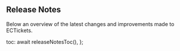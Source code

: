 ## Release Notes

Below an overview of the latest changes and improvements made to ECTickets.


<ReleaseNotes />

  toc: await releaseNotesToc(),
};
